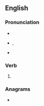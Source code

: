 ==English==

===Pronunciation===
* {{audio|en|en-us-leapt.ogg|Audio (US)}}
* {{enPR|lĕpt}}, {{IPA|en|/lɛpt/}}
* {{rhymes|en|ɛpt}}

===Verb===
{{head|en|verb form}}

# {{en-past of|leap}}

===Anagrams===
* {{anagrams|en|a=aelpt|-petal|Patel|Plate|lepta|palet|pelta|petal|plate|platé|pleat|tepal}}